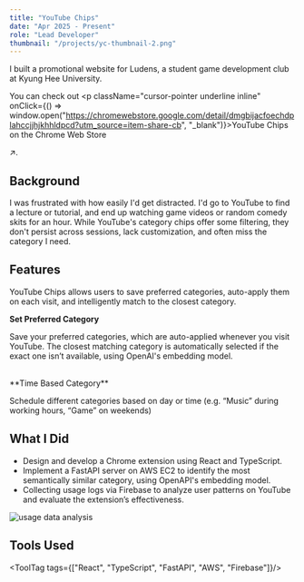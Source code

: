```yaml
---
title: "YouTube Chips"
date: "Apr 2025 - Present"
role: "Lead Developer"
thumbnail: "/projects/yc-thumbnail-2.png"
---
```



I built a promotional website for Ludens, a student game development club at Kyung Hee University.

You can check out <p className="cursor-pointer underline inline" onClick={() => window.open("https://chromewebstore.google.com/detail/dmgbijacfoechdplahccjjhjkhhldpcd?utm_source=item-share-cb", "_blank")}>YouTube Chips on the Chrome Web Store</p> ↗.

## Background

I was frustrated with how easily I'd get distracted. I'd go to YouTube to find a lecture or tutorial, and end up watching game videos or random comedy skits for an hour.
While YouTube's category chips offer some filtering, they don't persist across sessions, lack customization, and often miss the category I need.

## Features

YouTube Chips allows users to save preferred categories, auto-apply them on each visit, and intelligently match to the closest category.
<br/>

**Set Preferred Category**

Save your preferred categories, which are auto-applied whenever you visit YouTube.
The closest matching category is automatically selected if the exact one isn’t available, using OpenAI's embedding model.

<ReactPlayer 
  src="/projects/yc-feat-1.mp4"
  className="mx-auto rounded-lg my-4"
  width="100%"
  height="auto"
  muted
  loop
  playing
/>

<br/>
**Time Based Category**

Schedule different categories based on day or time (e.g. “Music” during working hours, “Game” on weekends)

<ReactPlayer 
  src="/projects/yc-feat-2.mp4"
  className="mx-auto rounded-lg my-4"
  width="100%"
  height="auto"
  muted
  loop
  playing
/>

## What I Did

- Design and develop a Chrome extension using React and TypeScript.
- Implement a FastAPI server on AWS EC2 to identify the most semantically similar category, using OpenAPI's embedding model.
- Collecting usage logs via Firebase to analyze user patterns on YouTube and evaluate the extension’s effectiveness.

<img 
  src="/projects/yc-data.png" 
  alt="usage data analysis" 
  className="mx-auto rounded-lg w-full my-4 border border-gray-300" 
/>

## Tools Used
<ToolTag tags={["React", "TypeScript", "FastAPI", "AWS", "Firebase"]}/>